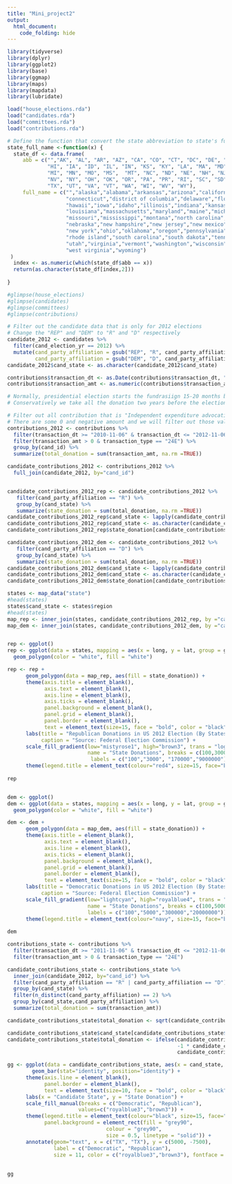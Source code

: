 ```yaml
---
title: "Mini_project2"
output:
  html_document:
    code_folding: hide
---
```


```r
library(tidyverse)
library(dplyr)
library(ggplot2)
library(base)
library(ggmap)
library(maps)
library(mapdata)
library(lubridate)
```


```r
load("house_elections.rda")
load("candidates.rda")
load("committees.rda")
load("contributions.rda")
```


```r
# Define the function that convert the state abbreviation to state's full name
state_full_name <-function(x) {
  state_df <- data.frame(
     abb = c("","AK", "AL", "AR", "AZ", "CA", "CO", "CT", "DC", "DE", "FL", "GA",
             "HI", "IA", "ID", "IL", "IN", "KS", "KY", "LA", "MA", "MD", "ME",
             "MI", "MN", "MO", "MS",  "MT", "NC", "ND", "NE", "NH", "NJ", "NM",
             "NV", "NY", "OH", "OK", "OR", "PA", "PR", "RI", "SC", "SD", "TN",
             "TX", "UT", "VA", "VT", "WA", "WI", "WV", "WY"),
     full_name = c("","alaska","alabama","arkansas","arizona","california","colorado",
                   "connecticut","district of columbia","delaware","florida","georgia",
                   "hawaii","iowa","idaho","illinois","indiana","kansas","kentucky",
                   "louisiana","massachusetts","maryland","maine","michigan","minnesota",
                   "missouri","mississippi","montana","north carolina","north dakota",
                   "nebraska","new hampshire","new jersey","new mexico","nevada",
                   "new york","ohio","oklahoma","oregon","pennsylvania","puerto rico",
                   "rhode island","south carolina","south dakota","tennessee","texas",
                   "utah","virginia","vermont","washington","wisconsin",
                   "west virginia","wyoming")
 )
  index <- as.numeric(which(state_df$abb == x))
  return(as.character(state_df[index,2]))
  
}
```


```r
#glimpse(house_elections)
#glimpse(candidates)
#glimpse(committees)
#glimpse(contributions)

# Filter out the candidate data that is only for 2012 elections 
# Change the "REP" and "DEM" to "R" and "D" respectively
candidate_2012 <- candidates %>%
  filter(cand_election_yr == 2012) %>%
  mutate(cand_party_affiliation = gsub("REP", "R", cand_party_affiliation),
         cand_party_affiliation = gsub("DEM", "D", cand_party_affiliation))
candidate_2012$cand_state <- as.character(candidate_2012$cand_state)

contributions$transaction_dt <- as.Date(contributions$transaction_dt, "%m%d%Y")
contributions$transaction_amt <- as.numeric(contributions$transaction_amt)

# Normally, presidential election starts the fundrasiign 15-20 months before the election.
# Conservatively we take all the donation two years before the election into account 

# Filter out all contribution that is "Independent expenditure advocating/opposing election of candidate"
# There are some 0 and negative amount and we will filter out those values and only consider the positive values 
contributions_2012 <- contributions %>%
  filter(transaction_dt >= "2010-11-06" & transaction_dt <= "2012-11-06") %>%
  filter(transaction_amt > 0 & transaction_type == "24E") %>%
  group_by(cand_id) %>%
  summarize(total_donation = sum(transaction_amt, na.rm =TRUE))

candidate_contributions_2012 <- contributions_2012 %>%
  full_join(candidate_2012, by="cand_id") 


candidate_contributions_2012_rep <- candidate_contributions_2012 %>%
   filter(cand_party_affiliation == "R") %>%
   group_by(cand_state) %>%
   summarize(state_donation = sum(total_donation, na.rm =TRUE))
candidate_contributions_2012_rep$cand_state <- lapply(candidate_contributions_2012_rep$cand_state, FUN = state_full_name)
candidate_contributions_2012_rep$cand_state <- as.character(candidate_contributions_2012_rep$cand_state)
candidate_contributions_2012_rep$state_donation[candidate_contributions_2012_rep$state_donation == 0] <- 1

candidate_contributions_2012_dem <- candidate_contributions_2012 %>%
   filter(cand_party_affiliation == "D") %>%
   group_by(cand_state) %>%
   summarize(state_donation = sum(total_donation, na.rm =TRUE))
candidate_contributions_2012_dem$cand_state <- lapply(candidate_contributions_2012_dem$cand_state, FUN = state_full_name)
candidate_contributions_2012_dem$cand_state <- as.character(candidate_contributions_2012_dem$cand_state)
candidate_contributions_2012_dem$state_donation[candidate_contributions_2012_dem$state_donation == 0] <- 1

states <- map_data("state")
#head(states)
states$cand_state <- states$region
#head(states)
map_rep <- inner_join(states, candidate_contributions_2012_rep, by ="cand_state")
map_dem <- inner_join(states, candidate_contributions_2012_dem, by ="cand_state")


rep <- ggplot()
rep <- ggplot(data = states, mapping = aes(x = long, y = lat, group = group)) + 
  geom_polygon(color = "white", fill = "white")

rep <- rep + 
      geom_polygon(data = map_rep, aes(fill = state_donation)) +
      theme(axis.title = element_blank(),
            axis.text = element_blank(),
            axis.line = element_blank(),
            axis.ticks = element_blank(),
            panel.background = element_blank(),
            panel.grid = element_blank(), 
            panel.border = element_blank(), 
            text = element_text(size=15, face = "bold", color = "black")) + 
      labs(title = "Republican Donations in US 2012 Election (By States)", 
           caption = "Source: Federal Election Commission") + 
      scale_fill_gradient(low="mistyrose1", high="brown3", trans = "log",
                          name = "State Donations", breaks = c(100,3000, 170000, 9000000),
                           labels = c("100","3000", "170000","9000000"))+
      theme(legend.title = element_text(colour="red4", size=15, face="bold"))
  
rep


dem <- ggplot()
dem <- ggplot(data = states, mapping = aes(x = long, y = lat, group = group)) + 
  geom_polygon(color = "white", fill = "white")

dem <- dem + 
      geom_polygon(data = map_dem, aes(fill = state_donation)) +
      theme(axis.title = element_blank(),
            axis.text = element_blank(),
            axis.line = element_blank(),
            axis.ticks = element_blank(),
            panel.background = element_blank(),
            panel.grid = element_blank(), 
            panel.border = element_blank(), 
            text = element_text(size=15, face = "bold", color = "black")) + 
      labs(title = "Democratic Donations in US 2012 Election (By States)", 
           caption = "Source: Federal Election Commission") +
      scale_fill_gradient(low="lightcyan", high="royalblue4", trans = "log",
                          name = "State Donations", breaks = c(100,5000, 300000,20000000),
                          labels = c("100","5000","300000","20000000"))+
      theme(legend.title = element_text(colour="navy", size=15, face="bold"))
    
dem
```

```r
contributions_state <- contributions %>%
  filter(transaction_dt >= "2011-11-06" & transaction_dt <= "2012-11-06") %>%
  filter(transaction_amt > 0 & transaction_type == "24E") 

candidate_contributions_state <- contributions_state %>%
  inner_join(candidate_2012, by="cand_id") %>%
  filter(cand_party_affiliation == "R" | cand_party_affiliation == "D") %>%
  group_by(cand_state) %>%
  filter(n_distinct(cand_party_affiliation) == 2) %>%
  group_by(cand_state,cand_party_affiliation) %>%
  summarize(total_donation = sum(transaction_amt)) 

candidate_contributions_state$total_donation <- sqrt(candidate_contributions_state$total_donation)

candidate_contributions_state$cand_state[candidate_contributions_state$cand_state == ""] <- "Other"
candidate_contributions_state$total_donation <- ifelse(candidate_contributions_state$cand_party_affiliation == "R", 
                                                       -1 * candidate_contributions_state$total_donation,
                                                       candidate_contributions_state$total_donation)

gg <- ggplot(data = candidate_contributions_state, aes(x = cand_state, y = total_donation, fill = cand_party_affiliation)) + 
	    geom_bar(stat="identity", position="identity") +
      theme(axis.line = element_blank(),
            panel.border = element_blank(), 
            text = element_text(size=10, face = "bold", color = "black")) +
      labs(x = "Candidate State", y = "State Donation") +
      scale_fill_manual(breaks = c("Democratic", "Republican"), 
                       values=c("royalblue3","brown3")) +
      theme(legend.title = element_text(colour="black", size=15, face="bold"), 
            panel.background = element_rect(fill = "grey90",
                                colour = "grey90",
                                size = 0.5, linetype = "solid")) +
      annotate(geom="text", x = c("TX", "TX"), y = c(5000, -7500), 
               label = c("Democratic", "Republican"), 
               size = 11, color = c("royalblue3","brown3"), fontface = 'bold')
      
  
gg
```

